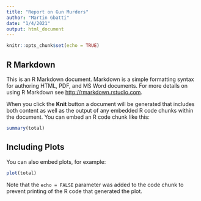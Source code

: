 ```yaml
---
title: "Report on Gun Murders"
author: "Martin Gbatti"
date: "1/4/2021"
output: html_document
---
```


```r
knitr::opts_chunk$set(echo = TRUE)
```

## R Markdown

This is an R Markdown document. Markdown is a simple formatting syntax for authoring HTML, PDF, and MS Word documents. For more details on using R Markdown see <http://rmarkdown.rstudio.com>.

When you click the **Knit** button a document will be generated that includes both content as well as the output of any embedded R code chunks within the document. You can embed an R code chunk like this:

```r
summary(total)
```

## Including Plots

You can also embed plots, for example:

```r
plot(total)
```

Note that the `echo = FALSE` parameter was added to the code chunk to prevent printing of the R code that generated the plot.
